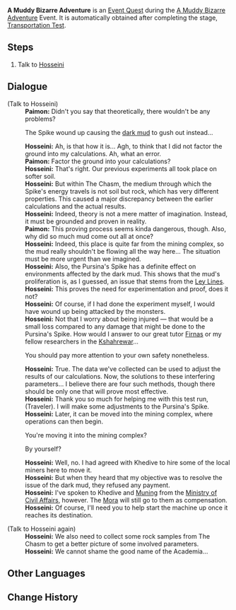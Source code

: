 {{Quest Infobox
|id            = 71506
|title         = A Muddy Bizarre Adventure
|image         = Event Quest A Muddy Bizarre Adventure.png
|type          = World
|summary       = <!-- editor written summary. quest description goes to dialogue -->
|characters    = Hosseini; Paimon; Traveler
|startLocation = [[The Chasm: Underground Mines]]
|region        = Liyue
|area          = Sea of Clouds
|prev          = A Muddy Bizarre Adventure (Part 1)
|next          = Spike Self-Circulation Report: Abstract (Part 1)
|event_name    = A Muddy Bizarre Adventure
}}
'''A Muddy Bizarre Adventure''' is an [[Event Quest]] during the [[A Muddy Bizarre Adventure]] Event. It is automatically obtained after completing the stage, [[A Muddy Bizarre Adventure#Transportation Test|Transportation Test]].

==Steps==
# Talk to [[Hosseini]]

==Dialogue==
{{Quest Description|The [[Sumeru]] researcher [[Khedive]], who is conducting research as part of the exploration team, seems to be troubled about the environment within [[The Chasm]].}}
{{Dialogue start}}
;(Talk to Hosseini)
:'''Paimon:''' Didn't you say that theoretically, there wouldn't be any problems?
:{{DIcon}} The Spike wound up causing the [[dark mud]] to gush out instead...
:'''Hosseini:''' Ah, is that how it is... Agh, to think that I did not factor the ground into my calculations. Ah, what an error.
:'''Paimon:''' Factor the ground into your calculations?
:'''Hosseini:''' That's right. Our previous experiments all took place on softer soil.
:'''Hosseini:''' But within The Chasm, the medium through which the Spike's energy travels is not soil but rock, which has very different properties. This caused a major discrepancy between the earlier calculations and the actual results.
:'''Hosseini:''' Indeed, theory is not a mere matter of imagination. Instead, it must be grounded and proven in reality.
:'''Paimon:''' This proving process seems kinda dangerous, though. Also, why did so much mud come out all at once?
:'''Hosseini:''' Indeed, this place is quite far from the mining complex, so the mud really shouldn't be flowing all the way here... The situation must be more urgent than we imagined.
:'''Hosseini:''' Also, the Pursina's Spike has a definite effect on environments affected by the dark mud. This shows that the mud's proliferation is, as I guessed, an issue that stems from the [[Ley Lines]].
:'''Hosseini:''' This proves the need for experimentation and proof, does it not?
:'''Hosseini:''' Of course, if I had done the experiment myself, I would have wound up being attacked by the monsters.
:'''Hosseini:''' Not that I worry about being injured &mdash; that would be a small loss compared to any damage that might be done to the Pursina's Spike. How would I answer to our great tutor [[Firnas]] or my fellow researchers in the [[Kshahrewar]]...
:{{DIcon}} You should pay more attention to your own safety nonetheless.
:'''Hosseini:''' True. The data we've collected can be used to adjust the results of our calculations. Now, the solutions to these interfering parameters... I believe there are four such methods, though there should be only one that will prove most effective.
:'''Hosseini:''' Thank you so much for helping me with this test run, (Traveler). I will make some adjustments to the Pursina's Spike.
:'''Hosseini:''' Later, it can be moved into the mining complex, where operations can then begin.
:{{DIcon}} You're moving it into the mining complex?
:{{DIcon}} By yourself?
:'''Hosseini:''' Well, no. I had agreed with Khedive to hire some of the local miners here to move it.
:'''Hosseini:''' But when they heard that my objective was to resolve the issue of the dark mud, they refused any payment.
:'''Hosseini:''' I've spoken to Khedive and [[Muning]] from the [[Ministry of Civil Affairs]], however. The [[Mora]] will still go to them as compensation.
:'''Hosseini:''' Of course, I'll need you to help start the machine up once it reaches its destination.

;(Talk to Hosseini again)
:'''Hosseini:''' We also need to collect some rock samples from The Chasm to get a better picture of some involved parameters.
:'''Hosseini:''' We cannot shame the good name of the Academia...
{{Dialogue end}}

==Other Languages==
{{Transclude|A Muddy Bizarre Adventure|Other Languages}}

==Change History==
{{Change History|2.7}}